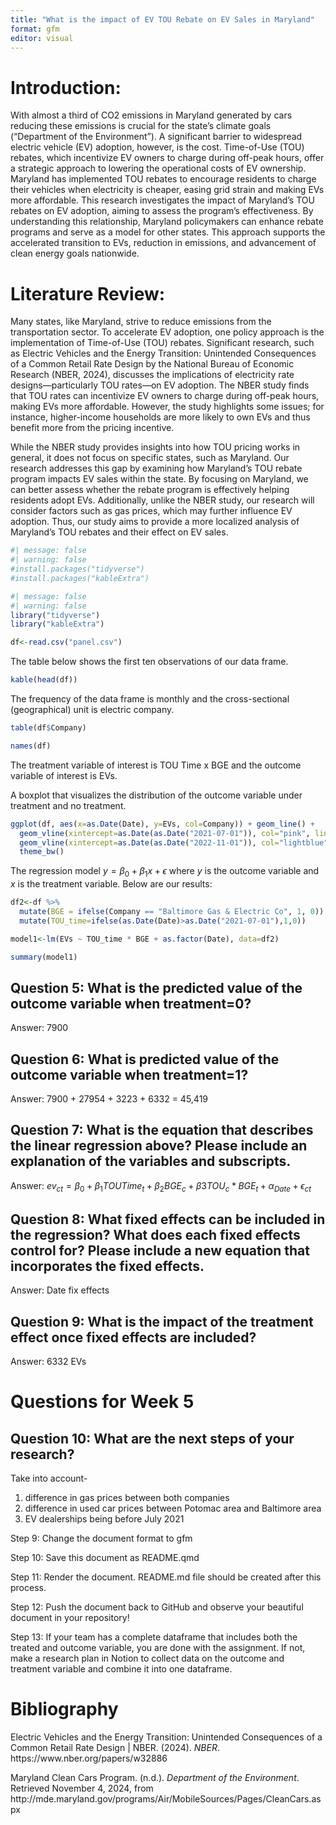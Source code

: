 ```yaml
---
title: "What is the impact of EV TOU Rebate on EV Sales in Maryland"
format: gfm
editor: visual
---
```


# Introduction:

With almost a third of CO2 emissions in Maryland generated by cars reducing these emissions is crucial for the state’s climate goals (“Department of the Environment”). A significant barrier to widespread electric vehicle (EV) adoption, however, is the cost. Time-of-Use (TOU) rebates, which incentivize EV owners to charge during off-peak hours, offer a strategic approach to lowering the operational costs of EV ownership. Maryland has implemented TOU rebates to encourage residents to charge their vehicles when electricity is cheaper, easing grid strain and making EVs more affordable. This research investigates the impact of Maryland’s TOU rebates on EV adoption, aiming to assess the program’s effectiveness. By understanding this relationship, Maryland policymakers can enhance rebate programs and serve as a model for other states. This approach supports the accelerated transition to EVs, reduction in emissions, and advancement of clean energy goals nationwide.

# Literature Review:

Many states, like Maryland, strive to reduce emissions from the transportation sector. To accelerate EV adoption, one policy approach is the implementation of Time-of-Use (TOU) rebates. Significant research, such as Electric Vehicles and the Energy Transition: Unintended Consequences of a Common Retail Rate Design by the National Bureau of Economic Research (NBER, 2024), discusses the implications of electricity rate designs—particularly TOU rates—on EV adoption. The NBER study finds that TOU rates can incentivize EV owners to charge during off-peak hours, making EVs more affordable. However, the study highlights some issues; for instance, higher-income households are more likely to own EVs and thus benefit more from the pricing incentive.

While the NBER study provides insights into how TOU pricing works in general, it does not focus on specific states, such as Maryland. Our research addresses this gap by examining how Maryland’s TOU rebate program impacts EV sales within the state. By focusing on Maryland, we can better assess whether the rebate program is effectively helping residents adopt EVs. Additionally, unlike the NBER study, our research will consider factors such as gas prices, which may further influence EV adoption. Thus, our study aims to provide a more localized analysis of Maryland’s TOU rebates and their effect on EV sales.

```r
#| message: false
#| warning: false
#install.packages("tidyverse")
#install.packages("kableExtra")
```

```r
#| message: false
#| warning: false
library("tidyverse")
library("kableExtra")
```

```r
df<-read.csv("panel.csv")
```

The table below shows the first ten observations of our data frame.

```r
kable(head(df))
```

The frequency of the data frame is monthly and the cross-sectional (geographical) unit is electric company.

```r
table(df$Company)
```

```r
names(df) 
```

The treatment variable of interest is TOU Time x BGE and the outcome variable of interest is EVs.

A boxplot that visualizes the distribution of the outcome variable under treatment and no treatment.

```r

ggplot(df, aes(x=as.Date(Date), y=EVs, col=Company)) + geom_line() +
  geom_vline(xintercept=as.Date(as.Date("2021-07-01")), col="pink", linetype="dashed", lwd=1) +
  geom_vline(xintercept=as.Date(as.Date("2022-11-01")), col="lightblue", linetype="dashed", lwd=1) +
  theme_bw()
```

The regression model $y=\beta_0 + \beta_1 x + \epsilon$ where $y$ is the outcome variable and $x$ is the treatment variable. Below are our results:

```r
df2<-df %>%
  mutate(BGE = ifelse(Company == "Baltimore Gas & Electric Co", 1, 0)) %>%
  mutate(TOU_time=ifelse(as.Date(Date)>as.Date("2021-07-01"),1,0))

model1<-lm(EVs ~ TOU_time * BGE + as.factor(Date), data=df2)

summary(model1)
```

## Question 5: What is the predicted value of the outcome variable when treatment=0?

Answer: 7900

## Question 6: What is predicted value of the outcome variable when treatment=1?

Answer: 7900 + 27954 + 3223 + 6332 = 45,419

## Question 7: What is the equation that describes the linear regression above? Please include an explanation of the variables and subscripts.

Answer: $ev_{ct} = \beta_0 + \beta_1 TOUTime_{t} + \beta_2 BGE_{c} + \beta3TOU_{c}*BGE_{t} + \alpha_{Date} + \epsilon_{ct}$

## Question 8: What fixed effects can be included in the regression? What does each fixed effects control for? Please include a new equation that incorporates the fixed effects.

Answer: Date fix effects

## Question 9: What is the impact of the treatment effect once fixed effects are included?

Answer: 6332 EVs

# Questions for Week 5

## Question 10: What are the next steps of your research?

Take into account-

1.  difference in gas prices between both companies
2.  difference in used car prices between Potomac area and Baltimore area
3.  EV dealerships being before July 2021

Step 9: Change the document format to gfm

Step 10: Save this document as README.qmd

Step 11: Render the document. README.md file should be created after this process.

Step 12: Push the document back to GitHub and observe your beautiful document in your repository!

Step 13: If your team has a complete dataframe that includes both the treated and outcome variable, you are done with the assignment. If not, make a research plan in Notion to collect data on the outcome and treatment variable and combine it into one dataframe.

# Bibliography

Electric Vehicles and the Energy Transition: Unintended Consequences of a Common Retail Rate Design \| NBER. (2024). *NBER*. https://www.nber.org/papers/w32886

Maryland Clean Cars Program. (n.d.). *Department of the Environment*. Retrieved November 4, 2024, from http://mde.maryland.gov/programs/Air/MobileSources/Pages/CleanCars.aspx
